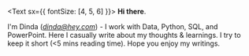 <Text sx={{ fontSize: [4, 5, 6] }}> <b>Hi there</b>.

I'm Dinda (*dinda@hey.com*) - I work with Data, Python, SQL, and PowerPoint. Here I casually write about my thoughts & learnings. I try to keep it short (<5 mins reading time). Hope you enjoy my writings. 
</Text>